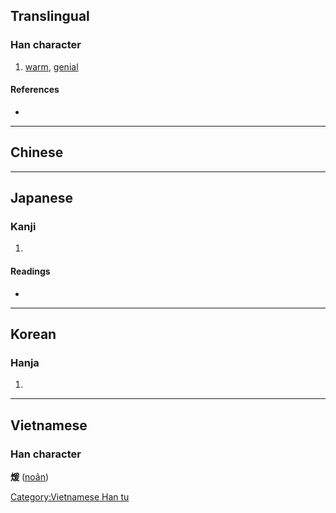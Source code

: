 {{character info/new}}
{{also|暖}}
==Translingual==

===Han character===
{{Han char|rn=86|rad=火|as=09|sn=13|four=92847|canj=FBME|ids=⿰火爰}}

# [[warm]], [[genial]]

====References====
* {{Han ref|kx=0676.220|dkj=19196|dj=1087.220|hdz=32219.050|uh=7156|ud=29014|bh=B7DC|bd=47068}}

----

==Chinese==
{{zh-see|暖|v}}

----

==Japanese==

===Kanji===
{{ja-kanji|grade=|rs=火09}}

# {{defn|lang=ja|sort=火09}}

====Readings====
* {{ja-readings|on=[[だん]] (dan), [[けん]] (ken)|kun=[[あたためる]] (atatameru)}}

----

==Korean==

===Hanja===
{{ko-hanja|hangeul=난|eumhun=|rv=nan|mr=nan|y=nan}}

# {{defn|lang=ko|sort=火09}}

----

==Vietnamese==

===Han character===
'''煖''' ([[noãn]])

[[Category:Vietnamese Han tu]]